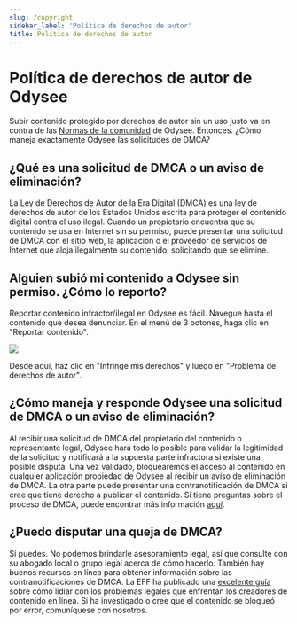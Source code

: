 ---
slug: /copyright
sidebar_label: 'Política de derechos de autor'
title: Política de derechos de autor
---

# Política de derechos de autor de Odysee

Subir contenido protegido por derechos de autor sin un uso justo va en contra de las [Normas de la comunidad](https://help.odysee.tv/communityguidelines) de Odysee. Entonces. ¿Cómo maneja exactamente Odysee las solicitudes de DMCA?

## ¿Qué es una solicitud de DMCA o un aviso de eliminación?
La Ley de Derechos de Autor de la Era Digital (DMCA) es una ley de derechos de autor de los Estados Unidos escrita para proteger el contenido digital contra el uso ilegal. Cuando un propietario encuentra que su contenido se usa en Internet sin su permiso, puede presentar una solicitud de DMCA con el sitio web, la aplicación o el proveedor de servicios de Internet que aloja ilegalmente su contenido, solicitando que se elimine.

## Alguien subió mi contenido a Odysee sin permiso. ¿Cómo lo reporto?
Reportar contenido infractor/ilegal en Odysee es fácil. Navegue hasta el contenido que desea denunciar. En el menú de 3 botones, haga clic en "Reportar contenido".

![](https://i.imgur.com/mLXO17T.png)

Desde aquí, haz clic en "Infringe mis derechos" y luego en "Problema de derechos de autor".

## ¿Cómo maneja y responde Odysee una solicitud de DMCA o un aviso de eliminación?
Al recibir una solicitud de DMCA del propietario del contenido o representante legal, Odysee hará todo lo posible para validar la legitimidad de la solicitud y notificará a la supuesta parte infractora si existe una posible disputa. Una vez validado, bloquearemos el acceso al contenido en cualquier aplicación propiedad de Odysee al recibir un aviso de eliminación de DMCA. La otra parte puede presentar una contranotificación de DMCA si cree que tiene derecho a publicar el contenido. Si tiene preguntas sobre el proceso de DMCA, puede encontrar más información [aquí](https://www.dmca.com/faq/What-is-a-DMCA-Takedown?_ga=2.159224446.539423696.1634061780-1382771933.1616852399).

## ¿Puedo disputar una queja de DMCA?
Sí puedes. No podemos brindarle asesoramiento legal, así que consulte con su abogado local o grupo legal acerca de cómo hacerlo. También hay buenos recursos en línea para obtener información sobre las contranotificaciones de DMCA. La EFF ha publicado una [excelente guía](https://www.eff.org/issues/intellectual-property/guide-to-youtube-removals?_ga=2.164141691.539423696.1634061780-1382771933.1616852399) sobre cómo lidiar con los problemas legales que enfrentan los creadores de contenido en línea. Si ha investigado o cree que el contenido se bloqueó por error, comuníquese con nosotros.